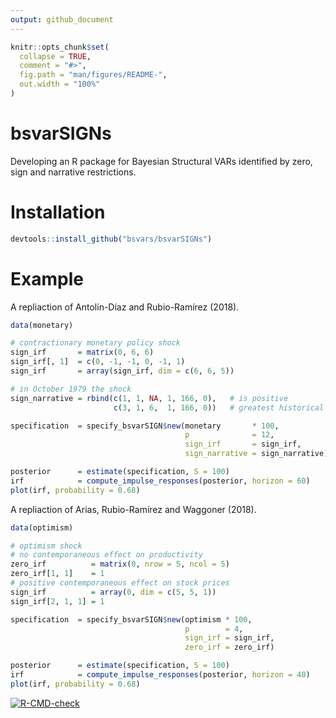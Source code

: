 ```yaml
---
output: github_document
---
```


<!-- README.md is generated from README.Rmd. Please edit that file -->

```r
knitr::opts_chunk$set(
  collapse = TRUE,
  comment = "#>",
  fig.path = "man/figures/README-",
  out.width = "100%"
)
```

# bsvarSIGNs

Developing an R package for Bayesian Structural VARs identified by zero, sign and narrative restrictions. 

# Installation

```r
devtools::install_github("bsvars/bsvarSIGNs")
```

# Example

A repliaction of Antolín-Díaz and Rubio-Ramírez (2018).

```r
data(monetary)

# contractionary monetary policy shock
sign_irf       = matrix(0, 6, 6)
sign_irf[, 1]  = c(0, -1, -1, 0, -1, 1)
sign_irf       = array(sign_irf, dim = c(6, 6, 5))

# in October 1979 the shock
sign_narrative = rbind(c(1, 1, NA, 1, 166, 0),   # is positive
                       c(3, 1, 6,  1, 166, 0))   # greatest historical decomposition

specification  = specify_bsvarSIGN$new(monetary       * 100,
                                       p              = 12,
                                       sign_irf       = sign_irf,
                                       sign_narrative = sign_narrative)

posterior      = estimate(specification, S = 100)
irf            = compute_impulse_responses(posterior, horizon = 60)
plot(irf, probability = 0.68)
```

A repliaction of Arias, Rubio-Ramírez and Waggoner (2018).

```r
data(optimism)

# optimism shock
# no contemporaneous effect on productivity
zero_irf          = matrix(0, nrow = 5, ncol = 5)
zero_irf[1, 1]    = 1
# positive contemporaneous effect on stock prices
sign_irf          = array(0, dim = c(5, 5, 1))
sign_irf[2, 1, 1] = 1

specification  = specify_bsvarSIGN$new(optimism * 100,
                                       p        = 4,
                                       sign_irf = sign_irf,
                                       zero_irf = zero_irf)

posterior      = estimate(specification, S = 100)
irf            = compute_impulse_responses(posterior, horizon = 40)
plot(irf, probability = 0.68)
```


<!-- badges: start -->
[![R-CMD-check](https://github.com/bsvars/bsvarSIGNs/actions/workflows/R-CMD-check.yaml/badge.svg)](https://github.com/bsvars/bsvarSIGNs/actions/workflows/R-CMD-check.yaml)
<!-- badges: end -->